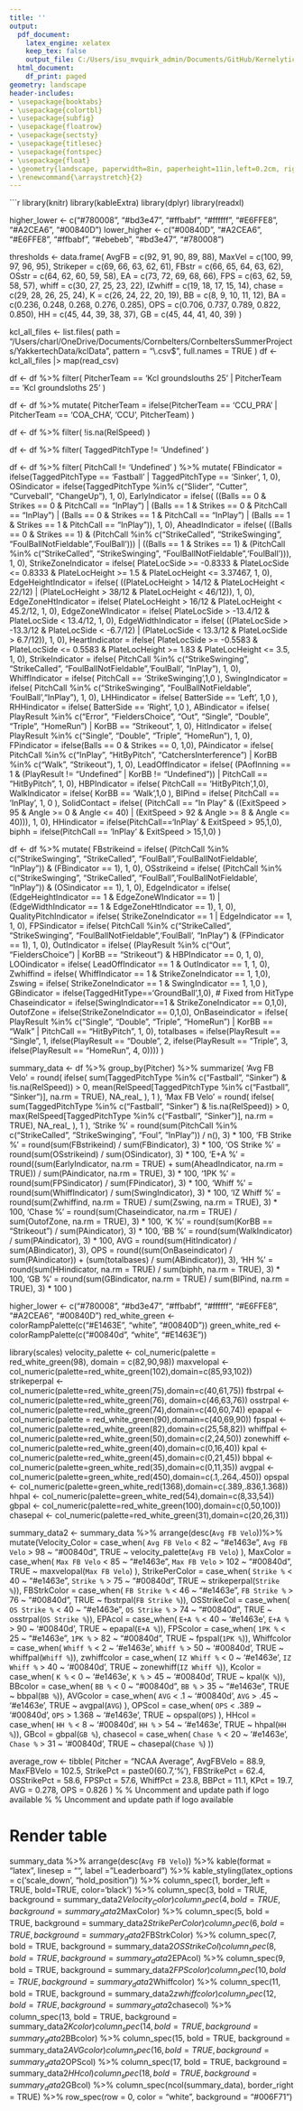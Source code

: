 ```yaml
---
title: ''
output:
  pdf_document:
    latex_engine: xelatex
    keep_tex: false
    output_file: C:/Users/isu_mvquirk_admin/Documents/GitHub/Kernelytics-Projects/KCL/output.pdf
  html_document:
    df_print: paged
geometry: landscape
header-includes:
- \usepackage{booktabs}
- \usepackage{colortbl}
- \usepackage{subfig}
- \usepackage{floatrow}
- \usepackage{sectsty}
- \usepackage{titlesec}
- \usepackage{fontspec}
- \usepackage{float}
- \geometry{landscape, paperwidth=8in, paperheight=11in,left=0.2cm, right=0.2cm, top=0.5cm, bottom=0.1cm}
- \renewcommand{\arraystretch}{2}
---
```


```r
library(knitr)
library(kableExtra)
library(dplyr)
library(readxl)

higher_lower <- c("#780008", "#bd3e47", "#ffbabf", "#ffffff", "#E6FFE8", "#A2CEA6", "#00840D")
lower_higher <- c("#00840D", "#A2CEA6", "#E6FFE8", "#ffbabf", "#ebebeb", "#bd3e47", "#780008")

thresholds <- data.frame(
  AvgFB = c(92, 91, 90, 89, 88),
  MaxVel = c(100, 99, 97, 96, 95),
  Strikeper = c(69, 66, 63, 62, 61),
  FBstr = c(66, 65, 64, 63, 62),
  OSstr = c(64, 62, 60, 59, 58),
  EA = c(73, 72, 69, 68, 66),
  FPS = c(63, 62, 59, 58, 57),
  whiff = c(30, 27, 25, 23, 22),
  IZwhiff = c(19, 18, 17, 15, 14),
  chase = c(29, 28, 26, 25, 24),
  K = c(26, 24, 22, 20, 19),
  BB = c(8, 9, 10, 11, 12),
  BA = c(0.236, 0.248, 0.268, 0.276, 0.285),
  OPS = c(0.706, 0.737, 0.789, 0.822, 0.850),
  HH = c(45, 44, 39, 38, 37),
  GB = c(45, 44, 41, 40, 39)
)

kcl_all_files <- list.files(
  path        = "/Users/charl/OneDrive/Documents/Cornbelters/CornbeltersSummerProjects/YakkertechData/kclData",
  pattern     = "\\.csv$",
  full.names  = TRUE
)
df <- kcl_all_files |> 
  map(read_csv)

df <- df %>%
  filter(
    PitcherTeam == 'Kcl groundslouths 25' | PitcherTeam == 'Kcl groundsloths 25'
  )

df <- df %>%
  mutate(
    PitcherTeam = ifelse(PitcherTeam == 'CCU_PRA' | PitcherTeam == 'COA_CHA', 'CCU', PitcherTeam)
  )

df <- df %>%
  filter(
    !is.na(RelSpeed)
  )

df <- df %>%
  filter(
    TaggedPitchType != 'Undefined'
  )

df <- df %>%
  filter(
    PitchCall != 'Undefined'
  ) %>%
  mutate(
    FBindicator = ifelse(TaggedPitchType == 'Fastball' | TaggedPitchType == 'Sinker', 1, 0),
    OSindicator = ifelse(TaggedPitchType %in% c("Slider", "Cutter", "Curveball", "ChangeUp"), 
                         1, 0),
    EarlyIndicator = ifelse(
      ((Balls == 0 & Strikes == 0 & PitchCall == "InPlay") |
         (Balls == 1 & Strikes == 0 & PitchCall == "InPlay") |
         (Balls == 0 & Strikes == 1 & PitchCall == "InPlay") |
         (Balls == 1 & Strikes == 1 & PitchCall == "InPlay")), 
      1, 0),
    AheadIndicator = ifelse(
      ((Balls == 0 & Strikes == 1) & (PitchCall %in% c("StrikeCalled", "StrikeSwinging", "FoulBallNotFieldable",'FoulBall'))) |
        ((Balls == 1 & Strikes == 1) & (PitchCall %in% c("StrikeCalled", "StrikeSwinging", "FoulBallNotFieldable",'FoulBall'))), 
      1, 0),
    StrikeZoneIndicator = ifelse(
      PlateLocSide >= -0.8333 & PlateLocSide <= 0.8333 & 
        PlateLocHeight >= 1.5 & PlateLocHeight <= 3.37467, 
      1, 0),
    EdgeHeightIndicator = ifelse(
      ((PlateLocHeight > 14/12 & PlateLocHeight < 22/12) |
         (PlateLocHeight > 38/12 & PlateLocHeight < 46/12)), 
      1, 0),
    EdgeZoneHtIndicator = ifelse(
      PlateLocHeight > 16/12 & PlateLocHeight < 45.2/12, 
      1, 0),
    EdgeZoneWIndicator = ifelse(
      PlateLocSide > -13.4/12 & PlateLocSide < 13.4/12, 
      1, 0),
    EdgeWidthIndicator = ifelse(
      ((PlateLocSide > -13.3/12 & PlateLocSide < -6.7/12) |
         (PlateLocSide < 13.3/12 & PlateLocSide > 6.7/12)), 
      1, 0),
    HeartIndicator = ifelse(
      PlateLocSide >= -0.5583 & PlateLocSide <= 0.5583 & 
        PlateLocHeight >= 1.83 & PlateLocHeight <= 3.5, 
      1, 0),
    StrikeIndicator = ifelse(
      PitchCall %in% c("StrikeSwinging", "StrikeCalled", "FoulBallNotFieldable",'FoulBall', "InPlay"), 
      1, 0),
    WhiffIndicator = ifelse(
      PitchCall == 'StrikeSwinging',1,0
    ),
    SwingIndicator = ifelse(
      PitchCall %in% c("StrikeSwinging", "FoulBallNotFieldable", 'FoulBall',"InPlay"), 
      1, 0),
    LHHindicator = ifelse(
      BatterSide == 'Left', 1,0
    ),
    RHHindicator = ifelse(
      BatterSide == 'Right', 1,0
    ),
    ABindicator = ifelse(
      PlayResult %in% c("Error", "FieldersChoice", "Out", "Single", "Double", "Triple", "HomeRun") | 
        KorBB == "Strikeout", 
      1, 0),
    HitIndicator = ifelse(
      PlayResult %in% c("Single", "Double", "Triple", "HomeRun"), 
      1, 0),
    FPindicator = ifelse(Balls == 0 & Strikes == 0, 1,0),
    PAindicator = ifelse(
      PitchCall %in% c("InPlay", "HitByPitch", "CatchersInterference") | 
        KorBB %in% c("Walk", "Strikeout"), 
      1, 0),
    LeadOffIndicator = ifelse(
      (PAofInning == 1 & (PlayResult != "Undefined" | KorBB != "Undefined")) | 
        PitchCall == "HitByPitch", 
      1, 0),
    HBPIndicator = ifelse(
      PitchCall == 'HitByPitch',1,0),
    WalkIndicator = ifelse(
      KorBB == 'Walk',1,0
    ),
    BIPind = ifelse(
      PitchCall == 'InPlay', 1, 0
    ),
    SolidContact = ifelse(
      (PitchCall == "In Play" & 
         ((ExitSpeed > 95 & Angle >= 0 & Angle <= 40) | 
            (ExitSpeed > 92 & Angle >= 8 & Angle <= 40))), 1, 0),
    HHindicator = ifelse(PitchCall=='InPlay' & ExitSpeed > 95,1,0),
    biphh = ifelse(PitchCall == 'InPlay' & ExitSpeed > 15,1,0)
  )

df <- df %>%
  mutate(
    FBstrikeind = ifelse(
      (PitchCall %in% c("StrikeSwinging", "StrikeCalled", "FoulBall",'FoulBallNotFieldable', "InPlay")) & 
        (FBindicator == 1), 
      1, 0),
    OSstrikeind = ifelse(
      (PitchCall %in% c("StrikeSwinging", "StrikeCalled", "FoulBall",'FoulBallNotFieldable', "InPlay")) & 
        (OSindicator == 1), 
      1, 0),
    EdgeIndicator = ifelse(
      (EdgeHeightIndicator == 1 & EdgeZoneWIndicator == 1) | 
        (EdgeWidthIndicator == 1 & EdgeZoneHtIndicator == 1), 
      1, 0),
    QualityPitchIndicator = ifelse(
      StrikeZoneIndicator == 1 | EdgeIndicator == 1, 
      1, 0),
    FPSindicator = ifelse(
      PitchCall %in% c("StrikeCalled", "StrikeSwinging", "FoulBallNotFieldable",'FoulBall', "InPlay") &
        (FPindicator == 1),
      1, 0),
    OutIndicator = ifelse(
      (PlayResult %in% c("Out", "FieldersChoice") | KorBB == "Strikeout") & HBPIndicator == 0, 
      1, 0),
    LOOindicator = ifelse(
      LeadOffIndicator == 1 & OutIndicator == 1, 
      1, 0),
    Zwhiffind = ifelse(
      WhiffIndicator == 1 & StrikeZoneIndicator == 1, 1,0),
    Zswing = ifelse(
      StrikeZoneIndicator == 1 & SwingIndicator == 1, 1,0
    ),
    GBindicator = ifelse(TaggedHitType=='GroundBall',1,0),  # Fixed from HitType
    Chaseindicator = ifelse(SwingIndicator==1 & StrikeZoneIndicator == 0,1,0),
    OutofZone = ifelse(StrikeZoneIndicator == 0,1,0),
    OnBaseindicator = ifelse(
      PlayResult %in% c("Single", "Double", "Triple", "HomeRun") | 
        KorBB == "Walk" | 
        PitchCall == "HitByPitch", 
      1, 0),
    totalbases = ifelse(PlayResult == "Single", 1, 
                        ifelse(PlayResult == "Double", 2, 
                               ifelse(PlayResult == "Triple", 3, 
                                      ifelse(PlayResult == "HomeRun", 4, 0))))
  )

summary_data <- df %>%
  group_by(Pitcher) %>%
  summarize(
    'Avg FB Velo' = round(
      ifelse(
        sum(TaggedPitchType %in% c("Fastball", "Sinker") & !is.na(RelSpeed)) > 0,
        mean(RelSpeed[TaggedPitchType %in% c("Fastball", "Sinker")], na.rm = TRUE),
        NA_real_
      ), 1
    ),
    'Max FB Velo' = round(
      ifelse(
        sum(TaggedPitchType %in% c("Fastball", "Sinker") & !is.na(RelSpeed)) > 0,
        max(RelSpeed[TaggedPitchType %in% c("Fastball", "Sinker")], na.rm = TRUE),
        NA_real_
      ), 1
    ),
    'Strike %' = round(sum(PitchCall %in% c("StrikeCalled", "StrikeSwinging", "Foul", "InPlay")) / n(), 3) * 100,
    'FB Strike %' = round(sum(FBstrikeind) / sum(FBindicator), 3) * 100,
    'OS Strike %' = round(sum(OSstrikeind) / sum(OSindicator), 3) * 100,
    'E+A %' = round((sum(EarlyIndicator, na.rm = TRUE) + sum(AheadIndicator, na.rm = TRUE)) / sum(PAindicator, na.rm = TRUE), 3) * 100,
    '1PK %' = round(sum(FPSindicator) / sum(FPindicator), 3) * 100,
    'Whiff %' = round(sum(WhiffIndicator) / sum(SwingIndicator), 3) * 100,
    'IZ Whiff %' = round(sum(Zwhiffind, na.rm = TRUE) / sum(Zswing, na.rm = TRUE), 3) * 100,
    'Chase %' = round(sum(Chaseindicator, na.rm = TRUE) / sum(OutofZone, na.rm = TRUE), 3) * 100,
    'K %' = round(sum(KorBB == "Strikeout") / sum(PAindicator), 3) * 100,
    'BB %' = round(sum(WalkIndicator) / sum(PAindicator), 3) * 100,
    AVG = round(sum(HitIndicator) / sum(ABindicator), 3),
    OPS = round((sum(OnBaseindicator) / sum(PAindicator)) + (sum(totalbases) / sum(ABindicator)), 3),
    'HH %' = round(sum(HHindicator, na.rm = TRUE) / sum(biphh, na.rm = TRUE), 3) * 100,
    'GB %' = round(sum(GBindicator, na.rm = TRUE) / sum(BIPind, na.rm = TRUE), 3) * 100
  )

higher_lower <- c("#780008", "#bd3e47", "#ffbabf", "#ffffff", "#E6FFE8", "#A2CEA6", "#00840D")
red_white_green <- colorRampPalette(c("#E1463E", "white", "#00840D"))
green_white_red <- colorRampPalette(c("#00840d", "white", "#E1463E"))

library(scales)
velocity_palette <- col_numeric(palette = red_white_green(98), domain = c(82,90,98))
maxvelopal <- col_numeric(palette=red_white_green(102),domain=c(85,93,102))
strikeperpal <- col_numeric(palette=red_white_green(75),domain=c(40,61,75))
fbstrpal <- col_numeric(palette=red_white_green(76), domain=c(46,63,76))
osstrpal <- col_numeric(palette=red_white_green(74),domain=c(40,60,74))
epapal <- col_numeric(palette = red_white_green(90),domain=c(40,69,90))
fpspal <- col_numeric(palette=red_white_green(82),domain=c(25,58,82))
whiffpal <- col_numeric(palette=red_white_green(50),domain=c(2,24,50))
zonewhiff <- col_numeric(palette=red_white_green(40),domain=c(0,16,40))
kpal <- col_numeric(palette=red_white_green(45),domain=c(0,21,45))
bbpal <- col_numeric(palette=green_white_red(35),domain=c(0,11,35))
avgpal <- col_numeric(palette=green_white_red(450),domain=c(.1,.264,.450))
opspal <- col_numeric(palette=green_white_red(1368),domain=c(.389,.836,1.368))
hhpal <- col_numeric(palette=green_white_red(54),domain=c(8,33,54))
gbpal <- col_numeric(palette=red_white_green(100),domain=c(0,50,100))
chasepal <- col_numeric(palette=red_white_green(31),domain=c(20,26,31))

summary_data2 <- summary_data %>%
  arrange(desc(`Avg FB Velo`))%>%
  mutate(Velocity_Color = case_when(
    `Avg FB Velo` < 82 ~ "#e1463e",
    `Avg FB Velo` > 98 ~ "#00840d",
    TRUE ~ velocity_palette(`Avg FB Velo`)
  ),
  MaxColor = case_when(
    `Max FB Velo` < 85 ~ "#e1463e",
    `Max FB Velo` > 102 ~ "#00840d",
    TRUE ~ maxvelopal(`Max FB Velo`)
  ),
  StrikePerColor = case_when(
    `Strike %` < 40 ~ "#e1463e",
    `Strike %` > 75 ~ "#00840d",
    TRUE ~ strikeperpal(`Strike %`)),
  FBStrkColor = case_when(
    `FB Strike %` < 46 ~ "#e1463e",
    `FB Strike %` > 76 ~ "#00840d",
    TRUE ~ fbstrpal(`FB Strike %`)),
  OSStrikeCol = case_when(
    `OS Strike %` < 40 ~ "#e1463e",
    `OS Strike %` > 74 ~ "#00840d",
    TRUE ~ osstrpal(`OS Strike %`)),
  EPAcol = case_when(
    `E+A %` < 40 ~ '#e1463e',
    `E+A %` > 90 ~ '#00840d',
    TRUE ~ epapal(`E+A %`)),
  FPScolor = case_when(
    `1PK %` < 25 ~ "#e1463e",
    `1PK %` > 82 ~ "#00840d",
    TRUE ~ fpspal(`1PK %`)),
  Whiffcolor = case_when(
    `Whiff %` < 2 ~ '#e1463e',
    `Whiff %` > 50 ~ '#00840d',
    TRUE ~ whiffpal(`Whiff %`)),
  zwhiffcolor = case_when(
    `IZ Whiff %` < 0 ~ '#e1463e',
    `IZ Whiff %` > 40 ~ '#00840d',
    TRUE ~ zonewhiff(`IZ Whiff %`)),
  Kcolor = case_when(
    `K %` < 0 ~ '#e1463e',
    `K %` > 45 ~ '#00840d',
    TRUE ~ kpal(`K %`)),
  BBcolor = case_when(
    `BB %` < 0 ~ "#00840d",
    `BB %` > 35 ~ "#e1463e",
    TRUE ~ bbpal(`BB %`)),
  AVGcolor = case_when(
    `AVG` < .1 ~ '#00840d',
    `AVG` > .45 ~ '#e1463e',
    TRUE ~ avgpal(`AVG`)
  ),
  OPScol = case_when(
    `OPS` < .389 ~ '#00840d',
    `OPS` > 1.368 ~ '#e1463e',
    TRUE ~ opspal(`OPS`)
  ),
  HHcol = case_when(
    `HH %` < 8 ~ '#00840d',
    `HH %` > 54 ~ '#e1463e',
    TRUE ~ hhpal(`HH %`)),
  GBcol = gbpal(`GB %`),
  chasecol = case_when(
    `Chase %` < 20 ~ '#e1463e',
    `Chase %` > 31 ~ '#00840d',
    TRUE ~ chasepal(`Chase %`)
  ))

average_row <- tibble(
  Pitcher = "NCAA Average",
  AvgFBVelo = 88.9,
  MaxFBVelo = 102.5,
  StrikePct = paste0(60.7,'%'),
  FBStrikePct = 62.4,
  OSStrikePct = 58.6,
  FPSPct = 57.6,
  WhiffPct = 23.8,
  BBPct = 11.1,
  KPct = 19.7,
  AVG = 0.278,
  OPS = 0.826
)
\begin{center}
\textbf{\Large Pitching Leaders}
\end{center}
\vspace{-1cm}
% \includegraphics[width = 1cm, height = 1cm]{Chant Hat Logo} % Uncomment and update path if logo available
\vspace{-0.8cm}
\hfill
% \includegraphics[width = 2.5cm, height = 1.5cm]{Own It Bronze} % Uncomment and update path if logo available
\begin{center}
\end{center}

# Render table
summary_data %>%
  arrange(desc(`Avg FB Velo`)) %>%
  kable(format = "latex", linesep = "", label = "Leaderboard") %>%
  kable_styling(latex_options = c('scale_down', "hold_position")) %>%
  column_spec(1, border_left = TRUE, bold=TRUE, color='black') %>%
  column_spec(3, bold = TRUE, background = summary_data2$Velocity_Color) %>%
  column_spec(4, bold = TRUE, background = summary_data2$MaxColor) %>%
  column_spec(5, bold = TRUE, background = summary_data2$StrikePerColor) %>%
  column_spec(6, bold = TRUE, background = summary_data2$FBStrkColor) %>%
  column_spec(7, bold = TRUE, background = summary_data2$OSStrikeCol) %>%
  column_spec(8, bold = TRUE, background = summary_data2$EPAcol) %>%
  column_spec(9, bold = TRUE, background = summary_data2$FPScolor) %>%
  column_spec(10, bold = TRUE, background = summary_data2$Whiffcolor) %>%
  column_spec(11, bold = TRUE, background = summary_data2$zwhiffcolor) %>%
  column_spec(12, bold = TRUE, background = summary_data2$chasecol) %>%
  column_spec(13, bold = TRUE, background = summary_data2$Kcolor) %>%
  column_spec(14, bold = TRUE, background = summary_data2$BBcolor) %>%
  column_spec(15, bold = TRUE, background = summary_data2$AVGcolor) %>%
  column_spec(16, bold = TRUE, background = summary_data2$OPScol) %>%
  column_spec(17, bold = TRUE, background = summary_data2$HHcol) %>%
  column_spec(18, bold = TRUE, background = summary_data2$GBcol) %>%
  column_spec(ncol(summary_data), border_right = TRUE) %>%
  row_spec(row = 0, color = "white", background = "#006F71")